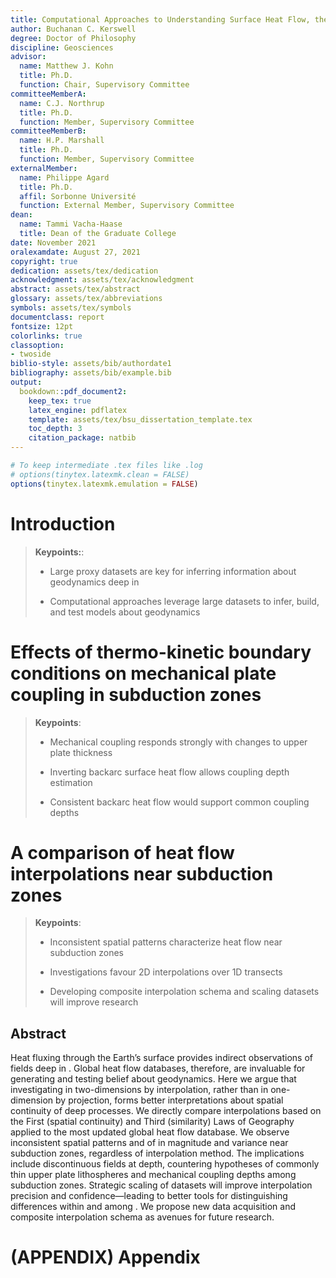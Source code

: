```yaml
---
title: Computational Approaches to Understanding Surface Heat Flow, the Metamorphic Rock Record, and Subduction Geodynamics
author: Buchanan C. Kerswell
degree: Doctor of Philosophy
discipline: Geosciences
advisor:
  name: Matthew J. Kohn
  title: Ph.D.
  function: Chair, Supervisory Committee
committeeMemberA:
  name: C.J. Northrup
  title: Ph.D.
  function: Member, Supervisory Committee
committeeMemberB:
  name: H.P. Marshall
  title: Ph.D.
  function: Member, Supervisory Committee
externalMember:
  name: Philippe Agard
  title: Ph.D.
  affil: Sorbonne Université
  function: External Member, Supervisory Committee
dean:
  name: Tammi Vacha-Haase
  title: Dean of the Graduate College
date: November 2021
oralexamdate: August 27, 2021
copyright: true
dedication: assets/tex/dedication
acknowledgment: assets/tex/acknowledgment
abstract: assets/tex/abstract
glossary: assets/tex/abbreviations
symbols: assets/tex/symbols
documentclass: report
fontsize: 12pt
colorlinks: true
classoption:
- twoside
biblio-style: assets/bib/authordate1
bibliography: assets/bib/example.bib
output:
  bookdown::pdf_document2:
    keep_tex: true
    latex_engine: pdflatex
    template: assets/tex/bsu_dissertation_template.tex
    toc_depth: 3
    citation_package: natbib
---
```


```r
# To keep intermediate .tex files like .log
# options(tinytex.latexmk.clean = FALSE)
options(tinytex.latexmk.emulation = FALSE)
```

# Introduction

> **Keypoints:**:
>
> - Large proxy datasets are key for inferring information about geodynamics deep in \glspl{sz}
>
> - Computational approaches leverage large datasets to infer, build, and test models about \gls{sz} geodynamics

# Effects of thermo-kinetic boundary conditions on mechanical plate coupling in subduction zones

> **Keypoints**:
>
> - Mechanical coupling responds strongly with changes to upper plate thickness
>
> - Inverting backarc surface heat flow allows coupling depth estimation
>
> - Consistent backarc heat flow would support common coupling depths

# A comparison of heat flow interpolations near subduction zones

> **Keypoints**:
>
> - Inconsistent spatial patterns characterize heat flow near subduction zones
>
> - Investigations favour 2D interpolations over 1D transects
>
> - Developing composite interpolation schema and scaling datasets will improve \gls{sz} research

## Abstract

Heat fluxing through the Earth's surface provides indirect observations of \glsfirst{pts} fields deep in \glspl{sz}. Global heat flow databases, therefore, are invaluable for generating and testing belief about \gls{sz} geodynamics. Here we argue that investigating \glsfirst{shf} in two-dimensions by interpolation, rather than in one-dimension by projection, forms better interpretations about spatial continuity of deep processes. We directly compare interpolations based on the First (spatial continuity) and Third (similarity) Laws of Geography applied to the most updated global heat flow database. We observe inconsistent spatial patterns and of \gls{shf} in magnitude and variance near subduction zones, regardless of interpolation method. The implications include discontinuous \gls{pts} fields at depth, countering hypotheses of commonly thin upper plate lithospheres and mechanical coupling depths among subduction zones. Strategic scaling of \gls{shf} datasets will improve interpolation precision and confidence---leading to better tools for distinguishing differences within and among \glspl{sz}. We propose new data acquisition and composite interpolation schema as avenues for future \gls{sz} research.


::: {#refs}
:::

# (APPENDIX) Appendix {-}
